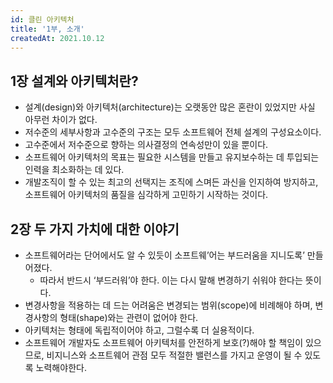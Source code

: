 ```yaml
---
id: 클린 아키텍처
title: '1부, 소개'
createdAt: 2021.10.12
---
```


## 1장 설계와 아키텍처란?

- 설계(design)와 아키텍처(architecture)는 오랫동안 많은 혼란이 있었지만 사실 아무런 차이가 없다.
- 저수준의 세부사항과 고수준의 구조는 모두 소프트웨어 전체 설계의 구성요소이다.
- 고수준에서 저수준으로 향하는 의사결정의 연속성만이 있을 뿐이다.
- 소프트웨어 아키텍처의 목표는 필요한 시스템을 만들고 유지보수하는 데 투입되는 인력을 최소화하는 데 있다.
- 개발조직이 할 수 있는 최고의 선택지는 조직에 스며든 과신을 인지하여 방지하고, 소프트웨어 아키텍처의 품질을 심각하게 고민하기 시작하는 것이다.

## 2장 두 가지 가치에 대한 이야기

- 소프트웨어라는 단어에서도 알 수 있듯이 소프트웨’어는 부드러움을 지니도록’ 만들어졌다.
  - 따라서 반드시 ‘부드러워’야 한다. 이는 다시 말해 변경하기 쉬워야 한다는 뜻이다.
- 변경사항을 적용하는 데 드는 어려움은 변경되는 범위(scope)에 비례해야 하며, 변경사항의 형태(shape)와는 관련이 없어야 한다.
- 아키텍처는 형태에 독립적이어야 하고, 그럴수록 더 실용적이다.
- 소프트웨어 개발자도 소프트웨어 아키텍처를 안전하게 보호(?)해야 할 책임이 있으므로, 비지니스와 소프트웨어 관점 모두 적절한 밸런스를 가지고 운영이 될 수 있도록 노력해야한다.

